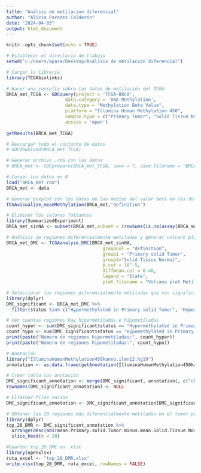 ---
title: "Análsis de metilación diferencial"
author: "Alicia Paredes Calderón"
date: "2024-04-03"
output: html_document
---

```{r setup, include=FALSE}
knitr::opts_chunk$set(echo = TRUE)
```

```{r}
# Establecer el directorio de trabajo
setwd("c:/Users/apare/Desktop/Análisis de metilación diferencial")
```

```{r}
# Cargar la librería
library(TCGAbiolinks)
```

```{r}
# Hacer una consulta sobre los datos de metilación del TCGA
BRCA_met_TCGA <- GDCquery(project = 'TCGA-BRCA',
                      data.category = 'DNA Methylation',
                      data.type = "Methylation Beta Value",
                      platform = "Illumina Human Methylation 450",
                      sample.type = c("Primary Tumor", "Solid Tissue Normal"),
                      access = 'open')
                       
getResults(BRCA_met_TCGA)
```

```{r}
# Descargar todo el conjunto de datos
# GDCdownload(BRCA_met_TCGA)
```

```{r}
# Generar archivo .rda con los datos
# BRCA_met <- GDCprepare(BRCA_met_TCGA, save = T, save.filename = "BRCA_met.rda")
```

```{r}
# Cargar los datos en R
load("BRCA_met.rda")
BRCA_met <- data
```

```{r}
# Generar boxplot con los datos de las medias del valor beta en las dos condiciones (Primary Solid Tumor y Solid Tissue Normal)
TCGAvisualize_meanMethylation(BRCA_met,"definition")
```

```{r}
# Eliminar los valores faltantes
library(SummarizedExperiment)
BRCA_met_sinNA <- subset(BRCA_met,subset = (rowSums(is.na(assay(BRCA_met)))== 0))
```

```{r}
# Análisis de regiones diferencialmente metiladas y generar volcano plot
BRCA_met_DMC <- TCGAanalyze_DMC(BRCA_met_sinNA, 
                                    groupCol = "definition", 
                                    group1 = "Primary solid Tumor", 
                                    group2="Solid Tissue Normal", 
                                    p.cut = 10^-5, 
                                    diffmean.cut = 0.40, 
                                    legend = "State", 
                                    plot.filename = "Volcano plot Metilación.png")
```

```{r}
# Seleccionar las regiones diferencialmente metiladas que son significativas
library(dplyr)
DMC_significant <- BRCA_met_DMC %>%
  filter(status %in% c("Hypermethylated in Primary solid Tumor", "Hypomethylated in Primary solid Tumor"))
```

```{r}
# Ver cuantas regiones hay hipermetiladas e hipometiladas
count_hyper <- sum(DMC_significant$status == "Hypermethylated in Primary solid Tumor")
count_hypo <- sum(DMC_significant$status == "Hypomethylated in Primary solid Tumor")
print(paste("Número de regiones hipermetiladas:", count_hyper))
print(paste("Número de regiones hipometiladas:", count_hypo))

```

```{r}
# Anotación
library("IlluminaHumanMethylation450kanno.ilmn12.hg19")
annotation <- as.data.frame(getAnnotation(IlluminaHumanMethylation450kanno.ilmn12.hg19))
```

```{r}
# Crear tabla con anotación
DMC_significant_annotation <- merge(DMC_significant, annotation[, c("chr", "strand", "Name", "Relation_to_Island", "UCSC_RefGene_Name", "Regulatory_Feature_Group", "UCSC_RefGene_Group")], by = "row.names", all.x = TRUE)
rownames(DMC_significant_annotation) <- NULL

```

```{r}
# Eliminar filas vacías
DMC_significant_annotation <- DMC_significant_annotation[DMC_significant_annotation$UCSC_RefGene_Name != "", , drop = FALSE]
```

```{r}
# Obtener las 20 regiones más diferencialmente metiladas en el tumor primario
library(dplyr)
top_20_DMR <- DMC_significant_annotation %>%
  arrange(desc(abs(mean.Primary.solid.Tumor.minus.mean.Solid.Tissue.Normal))) %>%
  slice_head(n = 20)
```

```{r}
#Guardar top_20_DMC en .xlsx
library(openxlsx)
ruta_excel <- "top_20_DMR.xlsx"
write.xlsx(top_20_DMR, ruta_excel, rowNames = FALSE)
```
